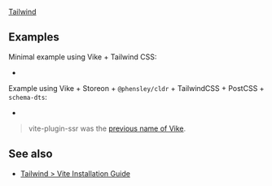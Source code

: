 
<CommunityNote url="https://tailwindcss.com" />

<UseBati>[Tailwind](https://tailwindcss.com)</UseBati>

## Examples

Minimal example using Vike + Tailwind CSS:
 - <Example timestamp="2022.08" repo="brillout/vite-plugin-ssr_tailwind-css" />

Example using Vike + Storeon + `@phensley/cldr` + TailwindCSS + PostCSS + `schema-dts`:
 - <Example timestamp="2021.10" repo="mate-h/vite-ssr-web" />

> vite-plugin-ssr was the [previous name of Vike](https://vite-plugin-ssr.com/vike).

## See also

 - [Tailwind > Vite Installation Guide](https://tailwindcss.com/docs/guides/vite)
